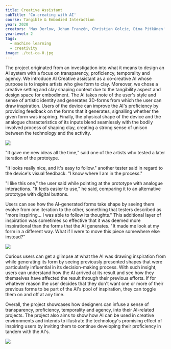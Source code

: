 ---
title: Creative Assistant
subTitle: 'Co-creating with AI'
course: Tangible & Embodied Interaction
year: 2020
creators: 'Max Derlow, Johan Franzén, Christian Golcic, Dina Pitkänen'
yearLevel: 2
tags:
  - machine learning
  - creativity
image: ./tei-ca-0.jpg
---

<MauVideo id="0_bijyvwop" />

The project originated from an investigation into what it means to design an AI system with a focus on transparency, proficiency, temporality and agency. We introduce AI Creative assistant as a co-creative AI whose purpose is to inspire artists who give form to clay. Moreover, we chose a creative setting and clay shaping context due to the tangibility aspect and design space for embodiment. The AI takes note of the user's style and sense of artistic identity and generates 3D-forms from which the user can draw inspiration. Users of the device can improve the AI's proficiency by providing feedback on the forms that it generates, signalling whether the given form was inspiring. Finally, the physical shape of the device and the analogue characteristics of its inputs blend seamlessly with the bodily involved process of shaping clay, creating a strong sense of unison between the technology and the activity. 

![](./tei-ca-1.jpg)

"It gave me new ideas all the time," said one of the artists who tested a later iteration of the prototype.

"It looks really nice, and it's easy to follow." another tester said in regard to the device's visual feedback. "I know where I am in the process."

"I like this one," the user said while pointing at the prototype with analogue interactions. "It feels easier to use," he said, comparing it to an alternative prototype with digital buttons.

Users can see how the AI-generated forms take shape by seeing them evolve from one iteration to the other, something that testers described as "more inspiring... I was able to follow its thoughts." This additional layer of inspiration was sometimes so effective that it was deemed more inspirational than the forms that the AI generates. "It made me look at my form in a different way. What if I were to move this piece somewhere else instead?"

![](./tei-ca-2.jpg)

Curious users can get a glimpse at what the AI was drawing inspiration from while generating its form by seeing previously presented shapes that were particularly influential in its decision-making process. With such insight, users can understand how the AI arrived at its result and see how they themselves have affected the result through their previous efforts. If for whatever reason the user decides that they don't want one or more of their previous forms to be part of the AI's pool of inspiration, they can toggle them on and off at any time.

Overall, the project showcases how designers can infuse a sense of transparency, proficiency, temporality and agency, into their AI-related projects. The project also aims to show how AI can be used in creative environments and intends to illustrate the technology's promising effect of inspiring users by inviting them to continue developing their proficiency in tandem with the AI's.

![](./tei-ca-3.jpg)
